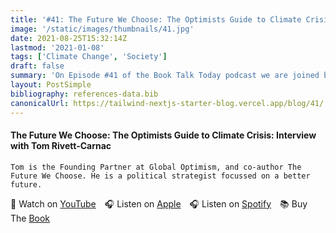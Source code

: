 ```yaml
---
title: '#41: The Future We Choose: The Optimists Guide to Climate Crisis: Interview with Tom Rivett-Carnac'
image: '/static/images/thumbnails/41.jpg'
date: 2021-08-25T15:32:14Z
lastmod: '2021-01-08'
tags: ['Climate Change', 'Society']
draft: false
summary: 'On Episode #41 of the Book Talk Today podcast we are joined by Tom Rivett-Carnac. Tom is the Founding Partner at Global Optimism, and co-author The Future We Choose. He is a political strategist focussed on a better future.'
layout: PostSimple
bibliography: references-data.bib
canonicalUrl: https://tailwind-nextjs-starter-blog.vercel.app/blog/41/
---
```


#### The Future We Choose: The Optimists Guide to Climate Crisis: Interview with Tom Rivett-Carnac

    Tom is the Founding Partner at Global Optimism, and co-author The Future We Choose. He is a political strategist focussed on a better future.

🎥&nbsp;Watch on [YouTube]&emsp;🎧&nbsp;Listen on [Apple]&emsp;🎧&nbsp;Listen on [Spotify]&emsp;📚&nbsp;Buy The [Book]&emsp;

[youtube]: https://youtu.be/GYzZQSea7lQ
[apple]: https://podcasts.apple.com/gb/podcast/41-the-future-we-choose-the-stubborn-optimists-guide/id1525619296?i=1000533081141
[spotify]: https://open.spotify.com/episode/3PkVuqT3WoNgJPOjMpavMI?si=Fe-bkY8iTqGzDrFebLmCXw
[book]: https://amzn.to/3UwwOAG
